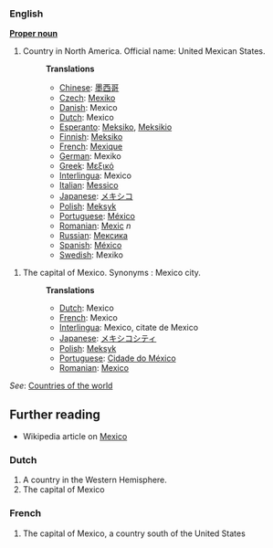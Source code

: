 ===English===
'''[[Proper noun]]'''

# Country in North America. Official name: United Mexican States.
#:'''Translations'''
#:*[[Chinese]]: [[墨西哥]]
#:*[[Czech]]: [[Mexiko]]
#:*[[Danish]]: Mexico
#:*[[Dutch]]: Mexico
#:*[[Esperanto]]: [[Meksiko]], [[Meksikio]]
#:*[[Finnish]]: [[Meksiko]]
#:*[[French]]: [[Mexique]]
#:*[[German]]: Mexiko
#:*[[Greek]]: [[Μεξικό]]
#:*[[Interlingua]]: Mexico
#:*[[Italian]]: [[Messico]]
#:*[[Japanese]]: [[メキシコ]]
#:*[[Polish]]: [[Meksyk]]
#:*[[Portuguese]]: [[México]]
#:*[[Romanian]]: [[Mexic]] ''n''
#:*[[Russian]]: [[Мексика]]
#:*[[Spanish]]: [[México]]
#:*[[Swedish]]: Mexiko

# The capital of Mexico. Synonyms : Mexico city.
#:'''Translations'''
#:*[[Dutch]]: Mexico
#:*[[French]]: Mexico
#:*[[Interlingua]]: Mexico, citate de Mexico
#:*[[Japanese]]: [[メキシコシティ]]
#:*[[Polish]]: [[Meksyk]]
#:*[[Portuguese]]: [[Cidade do México]]
#:*[[Romanian]]: [[Mexico]]

''See'': [[Countries of the world]]

== Further reading ==

* Wikipedia article on [[w:Mexico|Mexico]]

===Dutch===
# A country in the Western Hemisphere.
# The capital of Mexico

===French===
# The capital of Mexico, a country south of the United States